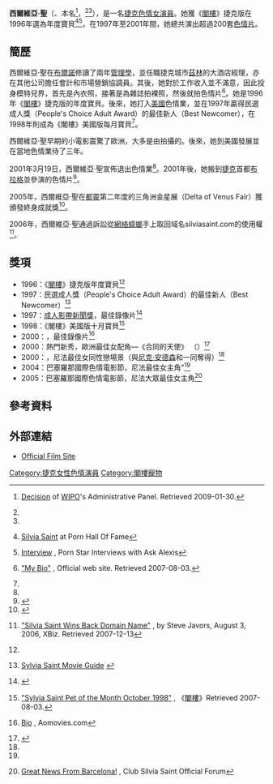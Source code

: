 {{Adult bio
|            name = 西爾維亞·聖
|          gender = 女性
|           image = Silvia Saint DSC 1465.JPG
|         caption =
|           birth = {{birth date and age|1976|02|12}}
|        location = {{CZS}}[[南摩拉維亞州|南摩拉維亞州]][[基約夫_(霍多寧區)|基約夫]]
|       birthname = Silvie Tomčalová
|          spouse =
|           death =
|          height = {{height|m=1.65|wiki=yes}}
|          weight = {{weight|kg=50}}
|    measurements = 91[[罩杯|C]]-59-89厘米<br />（36[[罩杯|C]]-24-34 英吋）<ref name=Penthouse/>
|  measureispenis = no
|       shoe size =
|       eye color = [[眼睛色彩|藍]]
|      hair color = 金
|      skin color =
|           blood =
|       ethnicity = [[捷克人|捷克人]]
|           alias = Sylvia Saint、Silvie、Szilvia<ref name="IMDb">{{en}}{{imdb name|0756655}}</ref>
| number of films = 285<ref name="nf">{{en}}{{iafd name|SylviaSaint|f}}</ref>
|        homepage = http://www.silviasaint.com
|            iafd = SylviaSaint
|           egafd = s0086
|           bgafd =
|            imdb = 0756655
|            afdb = 2015
|   eurobabeindex = ssaint
|        spelling =
}}

'''西爾維亞·聖'''（{{lang-en|Silvia Saint}}、本名{{lang|cs|Silvie Tomčalová}}<ref>{{en}}[http://www.wipo.int/amc/en/domains/decisions/html/2006/d2006-0399.html Decision] {{Wayback|url=http://www.wipo.int/amc/en/domains/decisions/html/2006/d2006-0399.html |date=20210513171343 }} of [[WIPO|WIPO]]'s Administrative Panel. Retrieved 2009-01-30.</ref>，{{bd|1976年|2月12日|catIdx=Saint ,Silvia}}<ref name=Penthouse/><ref name=MyBio/>），是一名[[捷克人|捷克]][[色情演員|色情女演員]]。她獲《[[閣樓_(雜誌)|閣樓]]》捷克版在1996年選為年度寶貝<ref name=HallOfFame>{{en}}[http://www.halloffameporn.com/biography/Silvia_Saint/ Silvia Saint] {{Wayback|url=http://www.halloffameporn.com/biography/Silvia_Saint/ |date=20150924024655 }} at Porn Hall Of Fame</ref><ref>{{en}}[http://www.eroticy.com/20-questions/ask-alexis/11/ Interview] {{Wayback|url=http://www.eroticy.com/20-questions/ask-alexis/11/ |date=20060410105603 }}, Porn Star Interviews with Ask Alexis</ref>，在1997年至2001年間，她總共演出超過200套[[色情片|色情片]]。

== 簡歷 ==
西爾維亞·聖在[[布爾諾|布爾諾]]修讀了兩年[[管理學|管理學]]，並任職捷克城市[[茲林|茲林]]的大酒店經理，亦在其他公司擔任會計和市場營銷協調員。其後，她對於工作收入並不滿意，因此投身模特兒界，首先是內衣照，接著是為雜誌拍裸照，然後就拍色情片<ref name=MyBio>{{en}}[http://www.silviasaint.com/biography.php "My Bio"] {{Wayback|url=http://www.silviasaint.com/biography.php |date=20100502091059 }}, Official web site. Retrieved 2007-08-03.</ref>。她是1996年《[[閣樓_(雜誌)|閣樓]]》捷克版的年度寶貝。後來，她打入[[美國|美國]]色情業，並在1997年贏得民選成人獎（People's Choice Adult Award）的最佳新人（Best Newcomer），在1998年則成為《閣樓》美國版每月寶貝<ref name=Penthouse/>。

西爾維亞·聖早期的小電影震驚了歐洲，大多是由{{Link-en|私人媒體集團|Private Media Group}}拍攝的。後來，她到美國發展並在當地色情業待了三年。

2001年3月19日，西爾維亞·聖宣佈退出色情業<ref name=HallOfFame/>。2001年後，她搬到[[捷克|捷克]]首都[[布拉格|布拉格]]並參演{{Link-en|女同性戀在色情藝術|Lesbianism in erotica|女同性戀}}的色情片<ref name='GameLinkBio'>{{en}}{{cite web |url=http://www.gamelink.com/naked_truth.jhtml?id=silvia-saint-biography |title=Silvia Saint Biography |accessdate=2008-06-19 |last=Weasels |first=P |coauthors=M. Bounce |archive-date=2012-02-24 |archive-url=https://www.webcitation.org/65gFzfV3y?url=http://www.gamelink.com/naked_truth.jhtml?id=silvia-saint-biography |dead-url=yes }}</ref>。

2005年，西爾維亞·聖在[[都靈|都靈]]第二年度的三角洲金星展（Delta of Venus Fair）獲頒發終身成就獎<ref>{{en}}{{cite web|url= http://business.avn.com/articles/23305.html|title= Hollander, Bauer Close Turin Sex Fair with Big Bang|accessdate= 2009-06-04|publisher= [[AVN_(magazine)|AVN (magazine)]]|archive-date= 2009-07-07|archive-url= https://web.archive.org/web/20090707033021/http://business.avn.com/articles/23305.html|dead-url= yes}}</ref>。

2006年，西爾維亞·聖通過訴訟從[[域名搶注|網絡蟑螂]]手上取回域名silviasaint.com的使用權<ref name=XBiz2006>{{en}}[http://www.xbiz.com/news/16345 "Silvia Saint Wins Back Domain Name"] {{Wayback|url=http://www.xbiz.com/news/16345 |date=20160312161806 }}, by Steve Javors, August 3, 2006, XBiz. Retrieved 2007-12-13</ref>。

== 獎項 ==
* 1996：《[[閣樓_(雜誌)|閣樓]]》捷克版年度寶貝<ref name=HallOfFame/>
* 1997：民選成人獎（People's Choice Adult Award）的最佳新人（Best Newcomer）<ref>{{en}}[http://www.sylviasaintmovieguide.com/awards.htm Sylvia Saint Movie Guide] {{Wayback|url=http://www.sylviasaintmovieguide.com/awards.htm |date=20100529060835 }}</ref>
* 1997：[[成人影帶新聞獎|成人影帶新聞獎]]，最佳錄像片<ref>{{en}}{{cite web |title=AVN Awards Past Winners |publisher=AVN.com |url=http://www.avnawards.com/index.php?content=pastwinners |accessdate=2008-07-06 |deadurl=yes |archiveurl=https://www.webcitation.org/5gJ2aAEis?url=http://www.avnawards.com/index.php?content=pastwinners |archivedate=2009-04-25 }}</ref>
* 1998：《閣樓》美國版十月寶貝<ref name=Penthouse>{{en}}[http://www.penthouse.com/t1/pets/silvia-saint.html "Sylvia Saint Pet of the Month October 1998"] {{Wayback|url=http://www.penthouse.com/t1/pets/silvia-saint.html |date=20071011200958 }}, 《[[閣樓_(雜誌)|閣樓]]》Retrieved 2007-08-03.</ref>
* 2000：{{Link-en|熱門新秀|Hot d'Or}}，最佳錄像片<ref name=AOmovies>{{en}}[http://www.aomovies.com/explore/Silvia%20Saint/stars.html Bio] {{Wayback|url=http://www.aomovies.com/explore/Silvia%20Saint/stars.html |date=20100913204750 }}, Aomovies.com</ref>
* 2000：熱門新秀，歐洲最佳女配角—《合同的天使》 （{{lang|fr|Le Contrat des Anges}}）<ref name=HotDor>{{en}}{{cite web |url=http://www.hotdor.org/hot-dor-2000-winners.htm |title="Hot d'Or 2000 Winners" |archiveurl=https://web.archive.org/web/20070827140442/http://www.hotdor.org/hot-dor-2000-winners.htm |archivedate=2007-08-27 |deadurl=yes |access-date=2010-07-16 }}</ref>
* 2000：{{Link-en|巴塞羅那國際色情電影節|Barcelona International Erotic Film Festival}}，尼法最佳女同性戀場景（與[[尼克·安德森|尼克·安德森]]和{{Link-en|凱特·摩亞|Kate More}}一同奪得）<ref name=AOmovies/>
* 2004：巴塞羅那國際色情電影節，尼法最佳女主角"<ref name=AOmovies/>
* 2005：巴塞羅那國際色情電影節，尼法大眾最佳女主角<ref>{{en}}[http://www.activeboard.com/forum.spark?forumID=9318&p=3&topicID=4441716&commentPage=0 Great News From Barcelona!] {{Wayback|url=http://www.activeboard.com/forum.spark?forumID=9318&p=3&topicID=4441716&commentPage=0 |date=20100913171602 }}, Club Silvia Saint Official Forum</ref>

== 參考資料 ==
{{Reflist|2}}

== 外部連結 ==
{{commons|Silvia Saint}}
* {{en}} [https://web.archive.org/web/20191121191430/http://www.silviasaintfilms.com/ Official Film Site]

{{Authority control}}
{{DEFAULTSORT:Saint, Silvia}}

[[Category:捷克女性色情演員|Category:捷克女性色情演員]]
[[Category:閣樓寵物|Category:閣樓寵物]]